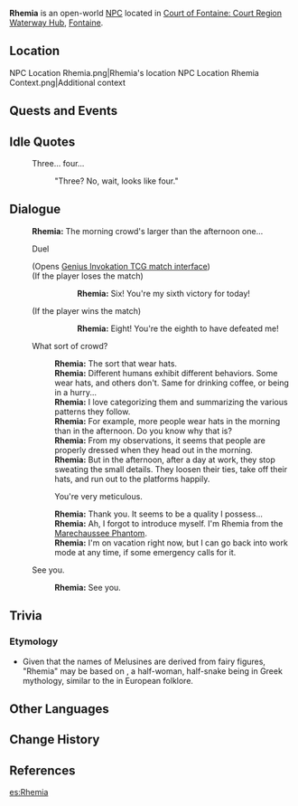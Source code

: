 {{Meta
<!-- Remove this template after adding the missing info -->
|missing_NPC_profile  = yes
}}
{{Character Infobox
|type             = Open-World NPC
|group            = Melusine
|image            = NPC Rhemia.png
|realname         = <!-- Optional, if different from in-game name -->
|deceased         = <!-- Past (for deceased prior to events of the game) or free response -->
|region           = Fontaine
|location         = Fontaine
|affiliation      = Marechaussee Phantom
|title            = 
|ancestry         = <!-- Clan/family -->
|father           = 
|mother           = 
|spouse           = 
|sibling          = 
|child            = 
|relative         = 
|voiceEN          = 
|voiceCN          = 
|voiceJP          = 
|voiceKR          = 
|dialoguereward   = 
}}
'''Rhemia''' is an open-world [[NPC]] located in [[Court of Fontaine: Court Region Waterway Hub]], [[Fontaine]].

==Location==
<gallery>
NPC Location Rhemia.png|Rhemia's location
NPC Location Rhemia Context.png|Additional context
</gallery>
<!--
==Profile==
''(To be added.)''

===Appearance===
''(To be added.)''
-->
==Quests and Events==
{{Quests and Events}}

==Idle Quotes==
{{Dialogue Start}}
: {{DIcon|Idle}} Three... four...
:: {{A|VO Rhemia 01.ogg}} "Three? No, wait, looks like four."
{{Dialogue End}}

==Dialogue==
{{Dialogue Start}}
:'''Rhemia:''' The morning crowd's larger than the afternoon one...
:{{DIcon|TCG}} Duel
:;(Opens [[Genius Invokation TCG/Stage/Rhemia/Duel: Rhemia|Genius Invokation TCG match interface]])
:;(If the player loses the match)
:::'''Rhemia:''' Six! You're my sixth victory for today!
:;(If the player wins the match)
:::'''Rhemia:''' Eight! You're the eighth to have defeated me!
:{{DIcon}} What sort of crowd?
::'''Rhemia:''' The sort that wear hats.
::'''Rhemia:''' Different humans exhibit different behaviors. Some wear hats, and others don't. Same for drinking coffee, or being in a hurry...
::'''Rhemia:''' I love categorizing them and summarizing the various patterns they follow.
::'''Rhemia:''' For example, more people wear hats in the morning than in the afternoon. Do you know why that is?
::'''Rhemia:''' From my observations, it seems that people are properly dressed when they head out in the morning.
::'''Rhemia:''' But in the afternoon, after a day at work, they stop sweating the small details. They loosen their ties, take off their hats, and run out to the platforms happily.
::{{DIcon}} You're very meticulous.
::'''Rhemia:''' Thank you. It seems to be a quality I possess...
::'''Rhemia:''' Ah, I forgot to introduce myself. I'm Rhemia from the [[Marechaussee Phantom]].
::'''Rhemia:''' I'm on vacation right now, but I can go back into work mode at any time, if some emergency calls for it.
:{{DIcon}} See you.
::'''Rhemia:''' See you.
{{Dialogue End}}

==Trivia==
===Etymology===
* Given that the names of Melusines are derived from fairy figures, "Rhemia" may be based on {{W|Lamia}}, a half-woman, half-snake being in Greek mythology, similar to the {{W|Melusine}} in European folklore.

==Other Languages==
{{Other Languages|default_hidden=1
|en      = Rhemia
|zhs     = 莱弥娅
|zhs_rm  = Láimíyà
|zht     = 萊彌婭
|zht_rm  = Láimíyà
|ja      = ラミア
|ja_rm   = Ramia
|ko      = 라미아
|es      = Rhemia
|fr      = Rhemia
|ru      = Ремия
|th      = Rhemia
|vi      = Rhemia
|de      = Rhemia
|id      = Rhemia
|pt      = Rhemia
|tr      = Rhemia
|it      = Rhemia
}}

==Change History==
{{Change History|4.0}}

==References==
{{Reflist}}

[[es:Rhemia]]